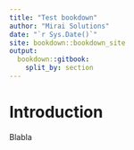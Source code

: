 ```yaml
--- 
title: "Test bookdown"
author: "Mirai Solutions"
date: "`r Sys.Date()`"
site: bookdown::bookdown_site
output: 
  bookdown::gitbook:
    split_by: section
---
```


# Introduction

Blabla
